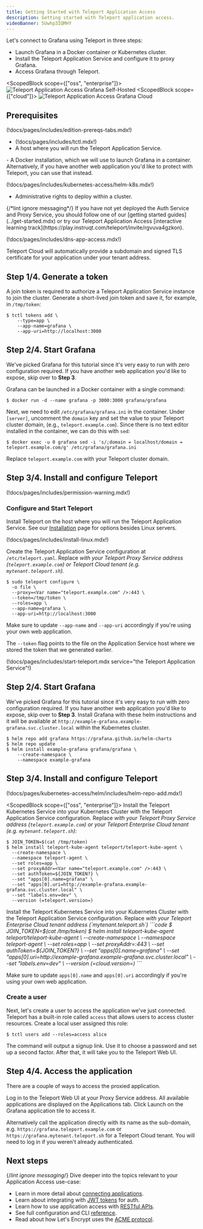 ```yaml
---
title: Getting Started with Teleport Application Access
description: Getting started with Teleport application access.
videoBanner: 5Uwhp3IQMHY
---
```


Let's connect to Grafana using Teleport in three steps:

- Launch Grafana in a Docker container or Kubernetes cluster.
- Install the Teleport Application Service and configure it to proxy Grafana.
- Access Grafana through Teleport.

<ScopedBlock scope={["oss", "enterprise"]}>
![Teleport Application Access Grafana Self-Hosted](../../img/application-access/grafana_selfhosted.png)
</ScopedBlock>
<ScopedBlock scope={["cloud"]}>
![Teleport Application Access Grafana Cloud](../../img/application-access/grafana_cloud.png)
</ScopedBlock>

## Prerequisites

(!docs/pages/includes/edition-prereqs-tabs.mdx!)

- (!docs/pages/includes/tctl.mdx!)
- A host where you will run the Teleport Application Service.

<Tabs>
<TabItem label="Docker">
- A Docker installation, which we will use to launch Grafana in a container.
  Alternatively, if you have another web application you'd like to protect with
  Teleport, you can use that instead.
</TabItem>
<TabItem label="Kubernetes Cluster">

(!docs/pages/includes/kubernetes-access/helm-k8s.mdx!)

- Administrative rights to deploy within a cluster.

</TabItem>
</Tabs>

<Admonition type="tip" title="Not yet a Teleport user?">
{/*lint ignore messaging*/}
If you have not yet deployed the Auth Service and Proxy Service, you should
follow one of our [getting started guides](../get-started.mdx) or try our
Teleport Application Access [interactive learning track](https://play.instruqt.com/teleport/invite/rgvuva4gzkon).
</Admonition>

<Admonition type="note" title="Application Access and DNS for Self-Hosted Clusters">

(!docs/pages/includes/dns-app-access.mdx!)

Teleport Cloud will automatically provide a subdomain and signed TLS certificate
for your application under your tenant address.
</Admonition>

## Step 1/4. Generate a token

A join token is required to authorize a Teleport Application Service instance to
join the cluster. Generate a short-lived join token and save it, for example,
in `/tmp/token`:

```code
$ tctl tokens add \
    --type=app \
    --app-name=grafana \
    --app-uri=http://localhost:3000
```

<Tabs>
<TabItem label="Docker">

## Step 2/4. Start Grafana

We've picked Grafana for this tutorial since it's very easy to run with zero
configuration required. If you have another web application you'd like to
expose, skip over to **Step 3**.

Grafana can be launched in a Docker container with a single command:

```code
$ docker run -d --name grafana -p 3000:3000 grafana/grafana
```

Next, we need to edit `/etc/grafana/grafana.ini` in the container. Under
`[server]`, uncomment the `domain` key and set the value to your Teleport
cluster domain, (e.g., `teleport.example.com`). Since there is no text editor
installed in the container, we can do this with `sed`:

```code
$ docker exec -u 0 grafana sed -i 's/;domain = localhost/domain = teleport.example.com/g' /etc/grafana/grafana.ini
```

Replace `teleport.example.com` with your Teleport cluster domain.

## Step 3/4. Install and configure Teleport

(!docs/pages/includes/permission-warning.mdx!)

### Configure and Start Teleport

Install Teleport on the host where you will run the Teleport Application Service. See our [Installation](../installation.mdx) page for options besides Linux servers.

(!docs/pages/includes/install-linux.mdx!)

Create the Teleport Application Service configuration at `/etc/teleport.yaml`.
Replace <Var name="teleport.example.com" /> with your Teleport Proxy Service
address (`teleport.example.com`) or Teleport Cloud tenant (e.g. `mytenant.teleport.sh`).

```code
$ sudo teleport configure \
  -o file \
  --proxy=<Var name="teleport.example.com" />:443 \
  --token=/tmp/token \
  --roles=app \
  --app-name=grafana \
  --app-uri=http://localhost:3000
```
  
Make sure to update `--app-name` and `--app-uri` accordingly if you're using your
own web application.

The `--token` flag points to the file on the Application Service host where we
stored the token that we generated earlier.

(!docs/pages/includes/start-teleport.mdx service="the Teleport Application Service"!)

</TabItem>
<TabItem label="Kubernetes cluster">

## Step 2/4. Start Grafana

We've picked Grafana for this tutorial since it's very easy to run with zero
configuration required. If you have another web application you'd like to
expose, skip over to **Step 3**. Install Grafana with these helm instructions
and it will be available at `http://example-grafana.example-grafana.svc.cluster.local`
within the Kubernetes cluster.

```code
$ helm repo add grafana https://grafana.github.io/helm-charts
$ helm repo update
$ helm install example-grafana grafana/grafana \
    --create-namespace \
    --namespace example-grafana
```

## Step 3/4. Install and configure Teleport

  (!docs/pages/kubernetes-access/helm/includes/helm-repo-add.mdx!)

<ScopedBlock scope={["oss", "enterprise"]}>
Install the Teleport Kubernetes Service into your Kubernetes Cluster
with the Teleport Application Service configuration.
Replace <Var name="teleport.example.com" /> with
your Teleport Proxy Service address (`teleport.example.com`) or your
Teleport Enterprise Cloud tenant (e.g. `mytenant.teleport.sh`):

```code
$ JOIN_TOKEN=$(cat /tmp/token)
$ helm install teleport-kube-agent teleport/teleport-kube-agent \
  --create-namespace \
  --namespace teleport-agent \
  --set roles=app \
  --set proxyAddr=<Var name="teleport.example.com" />:443 \
  --set authToken=${JOIN_TOKEN?} \
  --set "apps[0].name=grafana" \
  --set "apps[0].uri=http://example-grafana.example-grafana.svc.cluster.local" \
  --set "labels.env=dev" \
  --version (=teleport.version=)
```

</ScopedBlock>
<ScopedBlock scope={["cloud"]}>
Install the Teleport Kubernetes Service into your Kubernetes Cluster
with the Teleport Application Service configuration.
Replace <Var name="teleport.example.com" /> with
your Teleport Enterprise Cloud tenant address (`mytenant.teleport.sh`)
```code
$ JOIN_TOKEN=$(cat /tmp/token)
$ helm install teleport-kube-agent teleport/teleport-kube-agent \
  --create-namespace \
  --namespace teleport-agent \
  --set roles=app \
  --set proxyAddr=<Var name="teleport.example.com" />:443 \
  --set authToken=${JOIN_TOKEN?} \
  --set "apps[0].name=grafana" \
  --set "apps[0].uri=http://example-grafana.example-grafana.svc.cluster.local" \
  --set "labels.env=dev" \
  --version (=cloud.version=)
```
</ScopedBlock>

Make sure to update `apps[0].name` and `apps[0].uri` accordingly if you're using
your own web application.

</TabItem>
</Tabs>

### Create a user

Next, let's create a user to access the application we've just connected.
Teleport has a built-in role called `access` that allows users to access
cluster resources. Create a local user assigned this role:

```code
$ tctl users add --roles=access alice
```

The command will output a signup link. Use it to choose a password and set up a
second factor. After that, it will take you to the Teleport Web UI.

## Step 4/4. Access the application

There are a couple of ways to access the proxied application.

Log in to the Teleport Web UI at your Proxy Service address. All available
applications are displayed on the Applications tab. Click Launch on the Grafana
application tile to access it.

Alternatively call the application directly with its name as the sub-domain,
e.g. `https://grafana.teleport.example.com` or `https://grafana.mytenant.teleport.sh`
for a Teleport Cloud tenant. You will need to log in if you weren't already authenticated.

## Next steps
{/*lint ignore messaging*/}
Dive deeper into the topics relevant to your Application Access use-case:

- Learn in more detail about [connecting applications](./guides/connecting-apps.mdx).
- Learn about integrating with [JWT tokens](./jwt/introduction.mdx) for auth.
- Learn how to use application access with [RESTful APIs](./guides/api-access.mdx).
- See full configuration and CLI [reference](./reference.mdx).
- Read about how Let's Encrypt uses the [ACME protocol](https://letsencrypt.org/how-it-works/).
